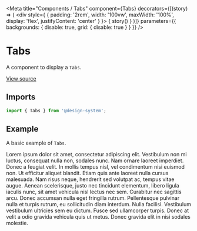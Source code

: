 
<Meta
  title="Components / Tabs"
  component={Tabs}
  decorators={[(story) => (
    <div style={ { padding: '2rem', width: '100vw', maxWidth: '100%', display: 'flex', justifyContent: 'center' } }>
      { story() }
    </div>
  )]}
  parameters={{ backgrounds: { disable: true, grid: { disable: true } } }}
/>

# Tabs

A component to display a `Tabs`.

[View source](https://github.com/actarian/design-system/tree/main/src/ui/components/tabs)

## Imports

```js
import { Tabs } from '@design-system';
```

## Example

A basic example of `Tabs`.

<Canvas>
  <Story name="default">
    <Tabs initialValue="1">
      <Tabs.Item label="Marketing" value="1">
        Lorem ipsum dolor sit amet, consectetur adipiscing elit. Vestibulum non mi luctus, consequat nulla non, sodales nunc. Nam ornare laoreet imperdiet. Donec a feugiat velit. In mollis tempus nisl, vel condimentum nisi euismod non. Ut efficitur aliquet blandit. Etiam quis ante laoreet nulla cursus malesuada. Nam risus neque, hendrerit sed volutpat ac, tempus vitae augue. Aenean scelerisque, justo nec tincidunt elementum, libero ligula iaculis nunc, sit amet vehicula nisl lectus nec sem. Curabitur nec sagittis arcu.
      </Tabs.Item>
      <Tabs.Item label="Ecommerce" value="2">
        Donec accumsan nulla eget fringilla rutrum. Pellentesque pulvinar nulla et turpis rutrum, eu sollicitudin diam interdum. Nulla facilisi. Vestibulum vestibulum ultricies sem eu dictum. Fusce sed ullamcorper turpis. Donec at velit a odio gravida vehicula quis ut metus. Donec gravida elit in nisi sodales molestie.
      </Tabs.Item>
    </Tabs>
  </Story>
</Canvas>
